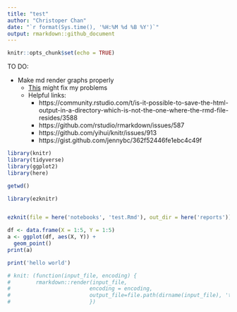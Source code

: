 ```yaml
---
title: "test"
author: "Christoper Chan"
date: "`r format(Sys.time(), '%H:%M %d %B %Y')`"
output: rmarkdown::github_document
---
```


```r
knitr::opts_chunk$set(echo = TRUE)
```


TO DO:

- Make md render graphs properly
  * [This](https://deanattali.com/blog/ezknitr-package/) might fix my problems
  * Helpful links:
    - https://community.rstudio.com/t/is-it-possible-to-save-the-html-output-in-a-directory-which-is-not-the-one-where-the-rmd-file-resides/3588
    - https://github.com/rstudio/rmarkdown/issues/587
    - https://github.com/yihui/knitr/issues/913
    - https://gist.github.com/jennybc/362f52446fe1ebc4c49f


```r
library(knitr)
library(tidyverse)
library(ggplot2)
library(here)
```
```r
getwd()
```

```r
library(ezknitr)


ezknit(file = here('notebooks', 'test.Rmd'), out_dir = here('reports'))
```


```r
df <- data.frame(X = 1:5, Y = 1:5)
a <- ggplot(df, aes(X, Y)) +
  geom_point()
print(a)
```

```r
print('hello world')
```
```r

# knit: (function(input_file, encoding) {
#        rmarkdown::render(input_file, 
#                         encoding = encoding, 
#                         output_file=file.path(dirname(input_file), 'test_dir', 'analysis.md'))
#                         })

```




